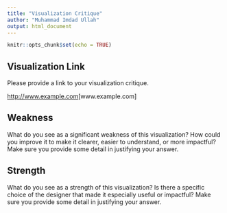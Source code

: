 ```yaml
---
title: "Visualization Critique"
author: "Muhammad Imdad Ullah"
output: html_document
---
```


```r
knitr::opts_chunk$set(echo = TRUE)
```

## Visualization Link

Please provide a link to your visualization critique.

<http://www.example.com>[www.example.com]

## Weakness

What do you see as a significant weakness of this visualization? How could you improve it to make it clearer, easier to understand, or more impactful? Make sure you provide some detail in justifying your answer.

## Strength

What do you see as a strength of this visualization? Is there a specific choice of the designer that made it especially useful or impactful? Make sure you provide some detail in justifying your answer.

